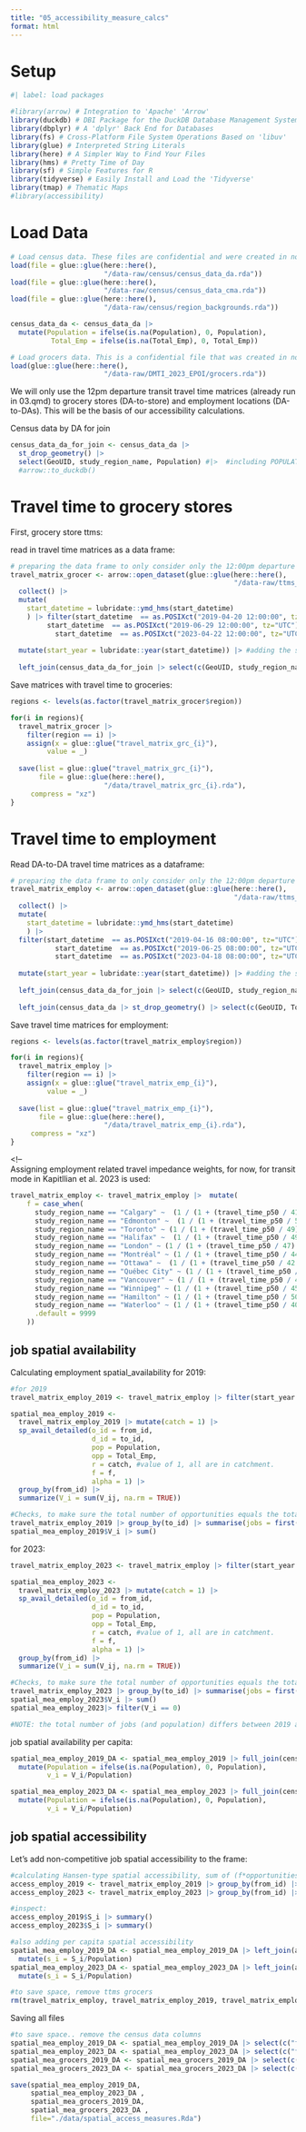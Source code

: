 ```yaml
---
title: "05_accessibility_measure_calcs"
format: html
---
```


# Setup

```r
#| label: load packages

#library(arrow) # Integration to 'Apache' 'Arrow'
library(duckdb) # DBI Package for the DuckDB Database Management System
library(dbplyr) # A 'dplyr' Back End for Databases
library(fs) # Cross-Platform File System Operations Based on 'libuv'
library(glue) # Interpreted String Literals
library(here) # A Simpler Way to Find Your Files
library(hms) # Pretty Time of Day
library(sf) # Simple Features for R
library(tidyverse) # Easily Install and Load the 'Tidyverse'
library(tmap) # Thematic Maps
#library(accessibility) 
```

# Load Data

```r
# Load census data. These files are confidential and were created in notebook 00_census_data.qmd
load(file = glue::glue(here::here(), 
                       "/data-raw/census/census_data_da.rda"))
load(file = glue::glue(here::here(), 
                       "/data-raw/census/census_data_cma.rda"))
load(file = glue::glue(here::here(), 
                       "/data-raw/census/region_backgrounds.rda"))

census_data_da <- census_data_da |>  
  mutate(Population = ifelse(is.na(Population), 0, Population),
          Total_Emp = ifelse(is.na(Total_Emp), 0, Total_Emp))

# Load grocers data. This is a confidential file that was created in notebook 01_cleaning_destinations.qmd
load(glue::glue(here::here(),
                       "/data-raw/DMTI_2023_EPOI/grocers.rda"))
```

We will only use the 12pm departure transit travel time matrices (already run in 03.qmd) to grocery stores (DA-to-store) and employment locations (DA-to-DAs). This will be the basis of our accessibility calculations.

Census data by DA for join
```r
census_data_da_for_join <- census_data_da |> 
  st_drop_geometry() |> 
  select(GeoUID, study_region_name, Population) #|>  #including POPULATION here
  #arrow::to_duckdb()
```

# Travel time to grocery stores

First, grocery store ttms:

read in travel time matrices as a data frame:
```r
# preparing the data frame to only consider only the 12:00pm departure (+15 min departure window), on Saturday!
travel_matrix_grocer <- arrow::open_dataset(glue::glue(here::here(), 
                                                       "/data-raw/ttms_12pm")) |>
  collect() |>
  mutate(
    start_datetime = lubridate::ymd_hms(start_datetime)
    ) |> filter(start_datetime  == as.POSIXct("2019-04-20 12:00:00", tz="UTC") |  
         start_datetime  == as.POSIXct("2019-06-29 12:00:00", tz="UTC") |  #for quebec
           start_datetime  == as.POSIXct("2023-04-22 12:00:00", tz="UTC")) |> #keeping saturdays!
  
  mutate(start_year = lubridate::year(start_datetime)) |> #adding the start_year
  
  left_join(census_data_da_for_join |> select(c(GeoUID, study_region_name, Population)), by = c("from_id" = "GeoUID")) #joining the population to the "from_id"

```

Save matrices with travel time to groceries:
```r
regions <- levels(as.factor(travel_matrix_grocer$region))

for(i in regions){
  travel_matrix_grocer |>
    filter(region == i) |>
    assign(x = glue::glue("travel_matrix_grc_{i}"),
         value = _)
  
  save(list = glue::glue("travel_matrix_grc_{i}"),
       file = glue::glue(here::here(),
                       "/data/travel_matrix_grc_{i}.rda"),
     compress = "xz")
}

```

<!--
Assigning grocery store related travel impedance weights, for now, from Kwan 1998
```r
b0 <- 180
travel_matrix_grocer <- travel_matrix_grocer |>  
  mutate(
    o_j = 1, # opportunity intensity of each grocery store is 1
    f = exp(-travel_time_p50 ^ 2 / b0) #informed by Kwan 1998) 
    )
```
-->

# Travel time to employment

Read DA-to-DA travel time matrices as a dataframe:
```r
# preparing the data frame to only consider only the 12:00pm departure (+15 min departure window), on Tuesday!
travel_matrix_employ <- arrow::open_dataset(glue::glue(here::here(), 
                                                       "/data-raw/ttms_employment")) |>
  collect() |>
  mutate(
    start_datetime = lubridate::ymd_hms(start_datetime)
    ) |>
  filter(start_datetime  == as.POSIXct("2019-04-16 08:00:00", tz="UTC") |  
           start_datetime  == as.POSIXct("2019-06-25 08:00:00", tz="UTC") |  #quebec!
           start_datetime  == as.POSIXct("2023-04-18 08:00:00", tz="UTC")) |> #keeping tuesdays!
  
  mutate(start_year = lubridate::year(start_datetime)) |> #adding the start_year
  
  left_join(census_data_da_for_join |> select(c(GeoUID, study_region_name, Population)), by = c("from_id" = "GeoUID")) |> #joining the population to the "from_id"
           
  left_join(census_data_da |> st_drop_geometry() |> select(c(GeoUID, Total_Emp)), by = c("to_id" = "GeoUID")) #joining the JOBS to the "to_id"

```

Save travel time matrices for employment:
```r
regions <- levels(as.factor(travel_matrix_employ$region))

for(i in regions){
  travel_matrix_employ |>
    filter(region == i) |>
    assign(x = glue::glue("travel_matrix_emp_{i}"),
         value = _)
  
  save(list = glue::glue("travel_matrix_emp_{i}"),
       file = glue::glue(here::here(),
                       "/data/travel_matrix_emp_{i}.rda"),
     compress = "xz")
}

```

<!--  
Assigning employment related travel impedance weights, for now, for transit mode in Kapitllian et al. 2023 is used:

```r
travel_matrix_employ <- travel_matrix_employ |>  mutate(
    f = case_when(
      study_region_name == "Calgary" ~  (1 / (1 + (travel_time_p50 / 41.6) ^ 5.0643)),
      study_region_name == "Edmonton" ~  (1 / (1 + (travel_time_p50 / 53) ^ 5.0643)),
      study_region_name == "Toronto" ~ (1 / (1 + (travel_time_p50 / 49) ^ 4.4856)),
      study_region_name == "Halifax" ~  (1 / (1 + (travel_time_p50 / 49) ^ 4.2019)),
      study_region_name == "London" ~ (1 / (1 + (travel_time_p50 / 47) ^ 4.6801)),
      study_region_name == "Montréal" ~ (1 / (1 + (travel_time_p50 / 44) ^ 4.1168)),
      study_region_name == "Ottawa" ~  (1 / (1 + (travel_time_p50 / 42.2) ^ 5.0643)),
      study_region_name == "Québec City" ~ (1 / (1 + (travel_time_p50 / 49) ^ 4.1947)),
      study_region_name == "Vancouver" ~ (1 / (1 + (travel_time_p50 / 45) ^ 4.1339)),
      study_region_name == "Winnipeg" ~ (1 / (1 + (travel_time_p50 / 45) ^ 4.6869)),
      study_region_name == "Hamilton" ~ (1 / (1 + (travel_time_p50 / 50) ^ 4.6869)),
      study_region_name == "Waterloo" ~ (1 / (1 + (travel_time_p50 / 40.3) ^ 4.6801)),
      .default = 9999
    ))
```

## job spatial availability

Calculating employment spatial_availability for 2019:
```r
#for 2019
travel_matrix_employ_2019 <- travel_matrix_employ |> filter(start_year == "2019")

spatial_mea_employ_2019 <- 
  travel_matrix_employ_2019 |> mutate(catch = 1) |>
  sp_avail_detailed(o_id = from_id,
                    d_id = to_id, 
                    pop = Population,
                    opp = Total_Emp,
                    r = catch, #value of 1, all are in catchment.
                    f = f, 
                    alpha = 1) |>
  group_by(from_id) |>
  summarize(V_i = sum(V_ij, na.rm = TRUE))

#Checks, to make sure the total number of opportunities equals the total sum of V_i:
travel_matrix_employ_2019 |> group_by(to_id) |> summarise(jobs = first(Total_Emp)) |> select(jobs) |> sum()
spatial_mea_employ_2019$V_i |> sum()
```

for 2023:
```r
travel_matrix_employ_2023 <- travel_matrix_employ |> filter(start_year == "2023")

spatial_mea_employ_2023 <- 
  travel_matrix_employ_2023 |> mutate(catch = 1) |> 
  sp_avail_detailed(o_id = from_id,
                    d_id = to_id, 
                    pop = Population,
                    opp = Total_Emp,
                    r = catch, #value of 1, all are in catchment.
                    f = f, 
                    alpha = 1) |>
  group_by(from_id) |>
  summarize(V_i = sum(V_ij, na.rm = TRUE))

#Checks, to make sure the total number of opportunities equals the total sum of V_i:
travel_matrix_employ_2023 |> group_by(to_id) |> summarise(jobs = first(Total_Emp)) |> select(jobs) |> sum()
spatial_mea_employ_2023$V_i |> sum()
spatial_mea_employ_2023|> filter(V_i == 0)

#NOTE: the total number of jobs (and population) differs between 2019 and 2023 -- this is because people/jobs with OD travel times are different from the 2019 vs. 2023 travel matrices. 
```

job spatial availability per capita:
```r
spatial_mea_employ_2019_DA <- spatial_mea_employ_2019 |> full_join(census_data_da, by=c("from_id" = "GeoUID")) |>
  mutate(Population = ifelse(is.na(Population), 0, Population),
         v_i = V_i/Population)

spatial_mea_employ_2023_DA <- spatial_mea_employ_2023 |> full_join(census_data_da, by=c("from_id" = "GeoUID"))|>
  mutate(Population = ifelse(is.na(Population), 0, Population),
         v_i = V_i/Population)
```

## job spatial accessibility

Let's add non-competitive job spatial accessibility to the frame:
```r
#calculating Hansen-type spatial accessibility, sum of (f*opportunities) for each origin (from_id) to all destination (possible to_ids):
access_employ_2019 <- travel_matrix_employ_2019 |> group_by(from_id) |> summarise(S_i = sum(f*Total_Emp))
access_employ_2023 <- travel_matrix_employ_2023 |> group_by(from_id) |> summarise(S_i = sum(f*Total_Emp))

#inspect:
access_employ_2019$S_i |> summary()
access_employ_2023$S_i |> summary()

#also adding per capita spatial accessibility 
spatial_mea_employ_2019_DA <- spatial_mea_employ_2019_DA |> left_join(access_employ_2019, by="from_id") |>
  mutate(s_i = S_i/Population)
spatial_mea_employ_2023_DA <- spatial_mea_employ_2023_DA |> left_join(access_employ_2023, by="from_id") |>
  mutate(s_i = S_i/Population)
```

```r
#to save space, remove ttms grocers
rm(travel_matrix_employ, travel_matrix_employ_2019, travel_matrix_employ_2023)
```

Saving all files
```r
#to save space.. remove the census data columns
spatial_mea_employ_2019_DA <- spatial_mea_employ_2019_DA |> select(c("from_id", "study_region_name", "V_i", "v_i", "S_i", "s_i"))
spatial_mea_employ_2023_DA <- spatial_mea_employ_2023_DA |> select(c("from_id", "study_region_name", "V_i", "v_i", "S_i", "s_i"))
spatial_mea_grocers_2019_DA <- spatial_mea_grocers_2019_DA |> select(c("from_id", "study_region_name", "V_i", "v_i", "S_i", "s_i"))
spatial_mea_grocers_2023_DA <- spatial_mea_grocers_2023_DA |> select(c("from_id", "study_region_name", "V_i", "v_i", "S_i", "s_i"))

save(spatial_mea_employ_2019_DA, 
     spatial_mea_employ_2023_DA , 
     spatial_mea_grocers_2019_DA, 
     spatial_mea_grocers_2023_DA , 
     file="./data/spatial_access_measures.Rda")
```

